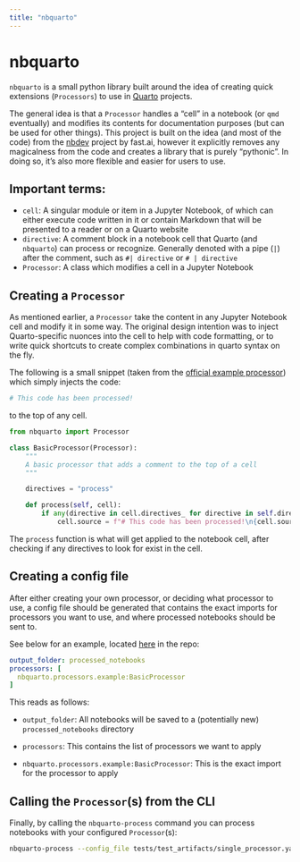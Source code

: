 ```yaml
---
title: "nbquarto"
---
```


# nbquarto

`nbquarto` is a small python library built around the idea of creating quick extensions (`Processors`) to use in [Quarto](https://quarto.org) projects.

The general idea is that a `Processor` handles a "cell" in a notebook (or `qmd` eventually) and modifies its contents for documentation purposes (but can be used for other things). This project is built on the idea (and most of the code) from the [nbdev](https://github.com/fastai/nbdev) project by fast.ai, however it explicitly removes any magicalness from the code and creates a library that is purely "pythonic". In doing so, it's also more flexible and easier for users to use.

## Important terms:

- `cell`: A singular module or item in a Jupyter Notebook, of which can either execute code written in it or contain Markdown that will be presented to a reader or on a Quarto website
- `directive`: A comment block in a notebook cell that Quarto (and `nbquarto`) can process or recognize. Generally denoted with a pipe (`|`) after the comment, such as `#| directive` or `# | directive`
- `Processor`: A class which modifies a cell in a Jupyter Notebook

## Creating a `Processor`

As mentioned earlier, a `Processor` take the content in any Jupyter Notebook cell and modify it in some way. The original design intention was to inject Quarto-specific nuonces into the cell to help with code formatting, or to write quick shortcuts to create complex combinations in quarto syntax on the fly.

The following is a small snippet (taken from the [official example processor](src/nbquarto/processors/example.py)) which simply injects the code:

```python
# This code has been processed!
```
to the top of any cell.

```python
from nbquarto import Processor

class BasicProcessor(Processor):
    """
    A basic processor that adds a comment to the top of a cell
    """

    directives = "process"

    def process(self, cell):
        if any(directive in cell.directives_ for directive in self.directives):
            cell.source = f"# This code has been processed!\n{cell.source}"
```

The `process` function is what will get applied to the notebook cell, after checking if any directives to look for exist in the cell. 

## Creating a config file

After either creating your own processor, or deciding what processor to use, a config file should be generated that contains the exact imports for processors you want to use, and where processed notebooks should be sent to. 

See below for an example, located [here](tests/test_artifacts/single_processor.yaml) in the repo:

```yaml
output_folder: processed_notebooks
processors: [
  nbquarto.processors.example:BasicProcessor
]
```
This reads as follows:

- `output_folder`: All notebooks will be saved to a (potentially new) `processed_notebooks` directory

- `processors`: This contains the list of processors we want to apply

- `nbquarto.processors.example:BasicProcessor`: This is the exact import for the processor to apply

## Calling the `Processor`(s) from the CLI

Finally, by calling the `nbquarto-process` command you can process notebooks with your configured `Processor`(s):

```bash
nbquarto-process --config_file tests/test_artifacts/single_processor.yaml --notebook_file tests/test_artifacts/test_example.ipynb
```